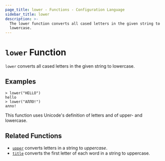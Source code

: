 ```yaml
---
page_title: lower - Functions - Configuration Language
sidebar_title: lower
description: >-
  The lower function converts all cased letters in the given string to
  lowercase.
---
```


# `lower` Function

`lower` converts all cased letters in the given string to lowercase.

## Examples

```shell-session
> lower("HELLO")
hello
> lower("АЛЛО!")
алло!
```

This function uses Unicode's definition of letters and of upper- and lowercase.

## Related Functions

- [`upper`](/docs/from-1.5/functions/string/upper) converts letters in a string to _uppercase_.
- [`title`](/docs/from-1.5/functions/string/title) converts the first letter of each word in a string to uppercase.
